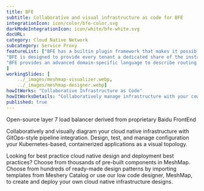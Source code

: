 ```yaml
---
title: BFE  
subtitle: Collaborative and visual infrastructure as code for BFE
integrationIcon: icon/color/bfe-color.svg
darkModeIntegrationIcon: icon/white/bfe-white.svg
docURL: 
category: Cloud Native Network
subcategory: Service Proxy
featureList: ["BFE has a builtin plugin framework that makes it possible to develop new features rapidly by writing plugins.",
"BFE is designed to provide every tenant a dedicated share of the instance. Each tenant&ldquos configuration is isolated and remains invisible to other tenants",
"BFE provides an advanced domain-specific language to describe routing rules which are easy to understand and maintain."
]
workingSlides: [
    ../_images/meshmap-visualizer.webp,
    ../_images/meshmap-designer.webp]
howItWorks: "Collaborative Infrastructure as Code"
howItWorksDetails: "Collaboratively manage infrastructure with your coworkers synchronously sharing the same designs."
published: true
---
```

<p>
    Open-source layer 7 load balancer derived from proprietary Baidu FrontEnd
</p>
<p>
    Collaboratively and visually diagram your cloud native infrastructure with GitOps-style pipeline integration. Design, test, and manage configuration your Kubernetes-based, containerized applications as a visual topology.
</p>
<p>
    Looking for best practice cloud native design and deployment best practices? Choose from thousands of pre-built components in MeshMap. Choose from hundreds of ready-made design patterns by importing templates from Meshery Catalog or use our low code designer, MeshMap, to create and deploy your own cloud native infrastructure designs.
</p>